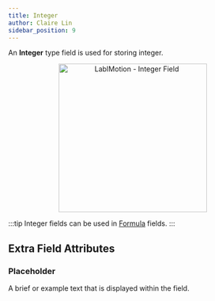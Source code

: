 ```yaml
---
title: Integer
author: Claire Lin
sidebar_position: 9
---
```



<Reader text="Designer" />

An **Integer** type field is used for storing integer.

<p align="center">
  <img src={fieldInteger} alt="LabIMotion - Integer Field" width="300" />
</p>

:::tip
Integer fields can be used in [Formula](formula-field) fields.
:::

## Extra Field Attributes

### Placeholder

A brief or example text that is displayed within the field.
